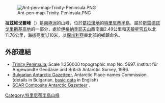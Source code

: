 [[Image:Ant-pen-map-Trinity-Peninsula.PNG|thumb]]

{{coord|63|36|53|S|58|42|07|W|display=title}}

'''拉茲維戈爾峰'''（{{lang-en|Razvigor Peak}}）是[[南極洲|南極洲]]的山峰，位於[[葛拉漢地|葛拉漢地]]的[[特里尼蒂半島|特里尼蒂半島]]，屬於[[斯雷德諾戈里斯基高地|斯雷德諾戈里斯基高地]]的一部分，處於[[伊格納季耶夫山|伊格納季耶夫山]]西南面2.49公里和[[天狼星穹丘|天狼星穹丘]]以北11.76公里，海拔高度1,110米，以[[保加利亞|保加利亞]]東北部的鄉鎮命名。

==外部連結==
* [https://web.archive.org/web/20131002100340/http://www.bkg.bund.de/nn_193194/DE/Bundesamt/Downloads/Kostenlose-Karten/Antarktis-Karten/Satellitenbildkarten/Scale250/Daten/Trinity-Peninsula%2CtemplateId%3Draw%2Cproperty%3DpublicationFile.pdf/Trinity-Peninsula.pdf Trinity Peninsula.] Scale 1:250000 topographic map No. 5697. Institut für Angewandte Geodäsie and British Antarctic Survey, 1996.
* [http://apcbg.org/gazet-bg.doc Bulgarian Antarctic Gazetteer.] {{Wayback|url=http://apcbg.org/gazet-bg.doc |date=20131012104624 }} Antarctic Place-names Commission. (details in Bulgarian, [http://apcbg.org/gazet.htm basic data] {{Wayback|url=http://apcbg.org/gazet.htm |date=20160304071225 }} in English)
* [http://data.aad.gov.au/aadc/gaz/scar/ SCAR Composite Antarctic Gazetteer] {{WebCite|url=https://www.webcitation.org/5ug2CfC7m?url=http://data.aad.gov.au/aadc/gaz/scar/ |date=20101202140255 |dateformat=iso }}.

{{DEFAULTSORT:Razvigor Peak}}
[[Category:特里尼蒂半島山峰|Category:特里尼蒂半島山峰]]


{{TrinityPeninsula-geo-stub}}